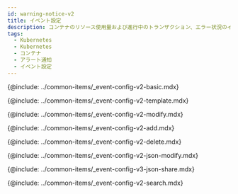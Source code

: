 ```yaml
---
id: warning-notice-v2
title: イベント設定
description: コンテナのリソース使用量および進行中のトランザクション、エラー状況のイベント条件でアラート通知を送信します。
tags:
  - Kubernetes
  - Kubernetes
  - コンテナ
  - アラート通知
  - イベント設定
---
```


{@include: ../common-items/_event-config-v2-basic.mdx} 

<!--기본 이벤트 템플릿-->

{@include: ../common-items/_event-config-v2-template.mdx}

<!--이벤트 수정하기-->

{@include: ../common-items/_event-config-v2-modify.mdx}

<!--이벤트 추가하기-->

{@include: ../common-items/_event-config-v2-add.mdx}

<!--이벤트 삭제하기-->

{@include: ../common-items/_event-config-v2-delete.mdx}

<!--JSON 형식으로 수정하기-->

{@include: ../common-items/_event-config-v2-json-modify.mdx} 

<!--JSON 파일로 공유하기-->

{@include: ../common-items/_event-config-v3-json-share.mdx}

<!--이벤트 검색하기-->

{@include: ../common-items/_event-config-v2-search.mdx} 
